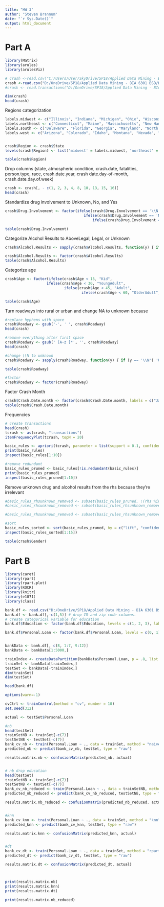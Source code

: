 ```yaml
---
title: "HW 3"
author: "Steven Brannum"
date: "`r Sys.Date()`"
output: html_document
---
```


# Part A

```r
library(Matrix)
library(arules)
library(arulesViz)
```

```r
# crash <-read.csv("C:/Users/User/SkyDrive/SP18/Applied Data Mining - BIA 6301 BSB/HW3/HW3/HW3/crash.csv")
crash <-read.csv("D:/OneDrive/SP18/Applied Data Mining - BIA 6301 BSB/HW3/HW3/HW3/crash.csv")
#crash <- read.transactions("D:/OneDrive/SP18/Applied Data Mining - BIA 6301 BSB/HW3/HW3/HW3/crash.csv")

dim(crash)
head(crash)

```

Regions categorization

```r
labels.midwest <- c("Illinois", "Indiana", "Michigan", "Ohio", "Wisconsin", "Iowa", "Kansas", "Minnesota", "Missouri", "Nebraska", "North Dakota", "South Dakota")
labels.northeast <- c("Connecticut", "Maine", "Massachusetts", "New Hampshire", "Rhode Island", "Vermont", "New Jersey", "New York", "Pennsylvania")
labels.south <- c("Delaware", "Florida", "Georgia", "Maryland", "North Carolina", "South Carolina", "Virginia", "District of Columbia", "West Virginia", "Alabama", "Kentucky", "Mississippi", "Tennessee", "Arkansas", "Louisiana", "Oklahoma", "Texas")
labels.west <- c("Arizona", "Colorado", "Idaho", "Montana", "Nevada", "New Mexico", "Utah", "Wyoming", "Alaska", "California", "Hawaii", "Oregon", "Washington")


crash$Region <- crash$State
levels(crash$Region) <- list('midwest' = labels.midwest, 'northeast' = labels.northeast, 'south' = labels.south, 'west' = labels.west)

table(crash$Region)

```


Drop columns (state, atmospheric condition, crash.date, fatalities, person.type, race, crash.date.year, crash date.day-of-month, crash.date.day.of.week)

```r
crash <- crash[, - c(1, 2, 3, 4, 8, 10, 13, 15, 16)]
head(crash)
```

Standardize drug involvement to Unknown, No, and Yes

```r
crash$Drug.Involvement <- factor(ifelse(crash$Drug.Involvement == '\\N', 'Unknown',
                                    ifelse(crash$Drug.Involvement == 'Not Reported', 'Unknown',
                                        ifelse(crash$Drug.Involvement == 'Yes', 'Yes', 'No'))))

table(crash$Drug.Involvement)

```

Categorize Alcohol Results to AboveLegal, Legal, or Unknown

```r

crash$Alcohol.Results <- sapply(crash$Alcohol.Results, function(y) { if (is.na(y)) 'Unknown' else if (y < .09) 'Legal' else 'AboveLegal' })

crash$Alcohol.Results <- factor(crash$Alcohol.Results)
table(crash$Alcohol.Results)

```


Categorize age

```r

crash$Age <- factor(ifelse(crash$Age < 15, "Kid",
                   ifelse(crash$Age < 30, "YoungAdult",
                           ifelse(crash$Age < 45, "Adult",
                                   ifelse(crash$Age < 60, "OlderAdult", "Retiring")))))

table(crash$Age)
```


Turn roadways into rural or urban and change NA to unknown because

```r
#replace hyphens with space
crash$Roadway <- gsub('-', ' ', crash$Roadway)
head(crash)

#remove everything after first space
crash$Roadway <- gsub(' [A-z ]*', '', crash$Roadway)
head(crash)

#change \\N to unknown
crash$Roadway <- sapply(crash$Roadway, function(y) { if (y == '\\N') 'Unknown' else y })

table(crash$Roadway)

#factor
crash$Roadway <- factor(crash$Roadway)

```

Factor Crash Month

```r
crash$Crash.Date.month <- factor(crash$Crash.Date.month, labels = c("Jan", "Feb", "Mar", "April", "May", "June", "July", "Aug", "Sept", "Oct", "Nov", "Dec"))
table(crash$Crash.Date.month)

```



Frequencies

```r
# create transactions
head(crash)
tcrash <- as(crash, "transactions")
itemFrequencyPlot(tcrash, topN = 20)

basic_rules <- apriori(tcrash, parameter = list(support = 0.1, confidence = 0.5, minlen = 2))
print(basic_rules)
inspect(basic_rules[1:10])

#remove redundant
basic_rules_pruned <- basic_rules[!is.redundant(basic_rules)]
print(basic_rules_pruned)
inspect(basic_rules_pruned[1:10])

```

Remove unknown drug and alcohol results from the rhs because they're irrelevant


```r
#basic_rules_rhsunknown_removed <- subset(basic_rules_pruned, !(rhs %in% 'Alcohol.Results=Unknown'))
#basic_rules_rhsunknown_removed <- subset(basic_rules_rhsunknown_removed, !(rhs %in% 'Drug.Involvement=Unknown'))

#basic_rules_rhsunknown_removed <- subset(basic_rules_rhsunknown_removed, (rhs %pin% 'Gender'))

#sort
basic_rules_sorted <- sort(basic_rules_pruned, by = c("lift", "confidence"))
inspect(basic_rules_sorted[1:15])

table(crash$Gender)
```




# Part B

```r
library(caret)
library(rpart)
library(rpart.plot)
library(ROCR)
library(knitr)
library(e1071)
library(class)
```

```r
bank.df <- read.csv("D:/OneDrive/SP18/Applied Data Mining - BIA 6301 BSB/HW1/HW1/HW1/UniversalBank.csv")
bank.df <- bank.df[,-c(1,5)] # drop ID and zip code columns.  
# create categorical variable for education
bank.df$Education <- factor(bank.df$Education, levels = c(1, 2, 3), labels = c("Undergrad", "Graduate", "Advanced/Professional"))

bank.df$Personal.Loan <- factor(bank.df$Personal.Loan, levels = c(0, 1), labels = c("NotInterested", "Interested"))


bankData <- bank.df[, c(8, 1:7, 9:12)]
bankData <- bankData[1:5000,]

trainIndex <- createDataPartition(bankData$Personal.Loan, p = .8, list = FALSE, times = 1)
trainSet <- bankData[trainIndex,]
testSet <- bankData[-trainIndex,]
dim(trainSet)
dim(testSet)

head(bank.df)


```


```r
options(warn=-1)

cvCtrl <- trainControl(method = "cv", number = 10)
set.seed(312)

actual <- testSet$Personal.Loan

#nb
head(testSet)
trainSetNB <- trainSet[-c(7)]
testSetNB <- testSet[-c(7)]
bank_cv_nb <- train(Personal.Loan ~ ., data = trainSet, method = "naive_bayes", metric = "Accuracy", trControl = cvCtrl)
predicted_nb <- predict(bank_cv_nb, testSet, type = "raw")

results.matrix.nb <- confusionMatrix(predicted_nb, actual)


# nb drop education
head(testSet)
trainSetNB <- trainSet[-c(7)]
testSetNB <- testSet[-c(7)]
bank_cv_nb_reduced <- train(Personal.Loan ~ ., data = trainSetNB, method = "naive_bayes", metric = "Accuracy", trControl = cvCtrl)
predicted_nb_reduced <- predict(bank_cv_nb_reduced, testSetNB, type = "raw")

results.matrix.nb_reduced <- confusionMatrix(predicted_nb_reduced, actual)


#knn
bank_cv_knn <- train(Personal.Loan ~ ., data = trainSet, method = "knn", metric = "Accuracy", trControl = cvCtrl)
predicted_knn <- predict(bank_cv_knn, testSet, type = "raw")

results.matrix.knn <- confusionMatrix(predicted_knn, actual)


#dt
bank_cv_dt <- train(Personal.Loan ~ ., data = trainSet, method = "rpart", metric = "Accuracy", trControl = cvCtrl)
predicted_dt <- predict(bank_cv_dt, testSet, type = "raw")

results.matrix.dt <- confusionMatrix(predicted_dt, actual) 



print(results.matrix.nb)
print(results.matrix.knn)
print(results.matrix.dt)

print(results.matrix.nb_reduced)
```